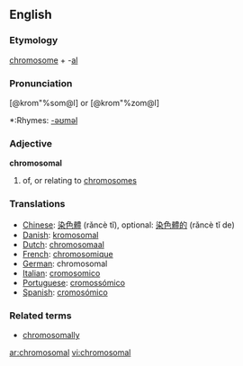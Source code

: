 ==English==
===Etymology===
[[chromosome]] + -[[al]]
===Pronunciation===
[@krom"%som@l] or [@krom"%zom@l] 
*:Rhymes: [[Rhymes:English:-əʊməl|-əʊməl]]
===Adjective===
'''chromosomal'''
#of, or relating to [[chromosome]]s
===Translations===
*[[Chinese]]: [[染色體]] (rǎncè tǐ), optional: [[染色體的]] (rǎncè tǐ de)
*[[Danish]]: [[kromosomal]]
*[[Dutch]]: [[chromosomaal]]
*[[French]]: [[chromosomique]]
*[[German]]: chromosomal
*[[Italian]]: [[cromosomico]]
*[[Portuguese]]: [[cromossómico]]
*[[Spanish]]: [[cromosómico]]
===Related terms===
* [[chromosomally]]

[[ar:chromosomal]]
[[vi:chromosomal]]